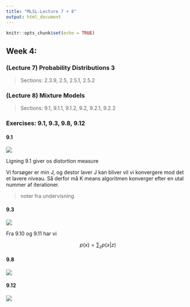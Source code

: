 ```yaml
---
title: "MLSL-Lecture 7 + 8"
output: html_document
---
```


```r
knitr::opts_chunk$set(echo = TRUE)
```

## Week 4:

### (Lecture 7) Probability Distributions 3

> Sections: 2.3.9, 2.5, 2.5.1, 2.5.2

### (Lecture 8) Mixture Models

> Sections: 9.1, 9.1.1, 9.1.2, 9.2, 9.2.1, 9.2.2

### Exercises: 9.1, 9.3, 9.8, 9.12

#### 9.1

![](9.1.png)

Ligning 9.1 giver os distortion measure

Vi forsøger er min J, og destor laver J kan bliver vil vi konvergere mod det et lavere niveau.
Så derfor må K means algoritmen konverger efter en utal nummer af iterationer. 

> noter fra undervisning



#### 9.3

![](9.3.png)

Fra 9.10 og 9.11 har vi

$$
p(x)=\sum_z p(x|z)
$$

#### 9.8

![](9.8.png)

#### 9.12

![](9.12.png)

